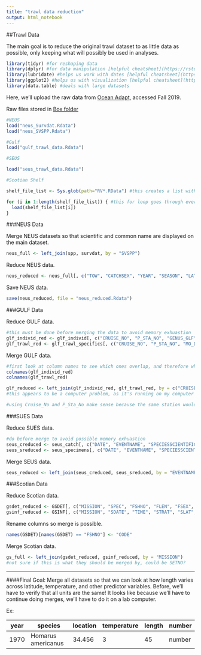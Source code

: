 ```yaml
---
title: "trawl data reduction"
output: html_notebook
---
```

##Trawl Data

The main goal is to reduce the original trawl dataset to as little data as possible, only keeping what will possibly be used in analyses. 

```r
library(tidyr) #for reshaping data
library(dplyr) #for data manipulation [helpful cheatsheet](https://rstudio.com/wp-content/uploads/2015/02/data-wrangling-cheatsheet.pdf)
library(lubridate) #helps us work with dates [helpful cheatsheet](https://rawgit.com/rstudio/cheatsheets/master/lubridate.pdf)
library(ggplot2) #helps us with visualization [helpful cheatsheet](https://www.rstudio.com/wp-content/uploads/2015/03/ggplot2-cheatsheet.pdf)
library(data.table) #deals with large datasets
```

Here, we'll upload the raw data from [Ocean Adapt](https://github.com/pinskylab/OceanAdapt), accessed Fall 2019. 

Raw files stored in [Box folder](https://rutgers.app.box.com/folder/90175159431)
```r
#NEUS
load("neus_Survdat.Rdata")
load("neus_SVSPP.Rdata")

#Gulf
load("gulf_trawl_data.Rdata")

#SEUS

load("seus_trawl_data.Rdata")

#Scotian Shelf

shelf_file_list <- Sys.glob(path="RV*.RData") #this creates a list with the name of all the Scotian Shelf Files, which all conveniently start with RV and end with .Rdata. the * says "with anything in between"

for (i in 1:length(shelf_file_list)) { #this for loop goes through every character string in the list and loads them into your environment from the repository folder
  load(shelf_file_list[i])
}

```


###NEUS Data

Merge NEUS datasets so that scientific and common name are displayed on the main dataset.
```r
neus_full <- left_join(spp, survdat, by = "SVSPP")
```

Reduce NEUS data.
```r
neus_reduced <- neus_full[, c("TOW", "CATCHSEX", "YEAR", "SEASON", "LAT", "LON", "EST_TOWDATE", "DEPTH", "SURFTEMP", "BOTTEMP", "ABUNDANCE", "BIOMASS", "LENGTH", "NUMLEN", "SCINAME", "COMNAME")]
```

Save NEUS data.
```r
save(neus_reduced, file = "neus_reduced.Rdata")
```


###GULF Data

Reduce GULF data.
```r
#this must be done before merging the data to avoid memory exhuastion
glf_individ_red <- glf_individ[, c("CRUISE_NO", "P_STA_NO", "GENUS_GLF", "SPEC_GLF", "MEASCD_GLF", "LEN_GLF", "SEX_GLF", "MAT_GLF")]
glf_trawl_red <- glf_trawl_specifics[, c("CRUISE_NO", "P_STA_NO", "MO_DAY_YR", "TEMP_SSURF", "TEMP_BOT", "TOW_NO", "DECSLAT", "DECSLON", "DECELAT", "DECELON")]
```

Merge GULF data.
```r
#first look at column names to see which ones overlap, and therefore which we can use to connect the two datasets
colnames(glf_individ_red)
colnames(glf_trawl_red)

glf_reduced <- left_join(glf_individ_red, glf_trawl_red, by = c("CRUISE_NO", "P_STA_NO")) #vector memory exhausted
#this appears to be a computer problem, as it's running on my computer

#using Cruise_No and P_Sta_No make sense because the same station would never be visited more than once during a cruise

```

###SUES Data

Reduce SUES data.
```r
#do before merge to avoid possible memory exhuastion
seus_creduced <- seus_catch[, c("DATE", "EVENTNAME", "SPECIESSCIENTIFICNAME", "SPECIESCOMMONNAME", "NUMBERTOTAL", "SPECIESTOTALWEIGHT", "ORGWTUNITS", "CATCHWEIGHT", "TEMPSURFACE", "TEMPBOTTOM", "LATITUDESTART", "LATITUDEEND", "LONGITUDESTART", "LONGITUDEEND")]
seus_sreduced <- seus_specimens[, c("DATE", "EVENTNAME", "SPECIESSCIENTIFICNAME", "SPECIESCOMMONNAME", "SPECIMENNUMBER", "LEN1", "LEN1_TYPE", "LEN2", "LEN2_TYPE", "ORGLENUNITS", "WEIGHT", "ORGWTUNITS", "SEXDESCRIPTION", "TEMPSURFACE", "TEMPBOTTOM", "SPECIESTOTALWEIGHT", "LATITUDESTART", "LATITUDEEND")]
```

Merge SEUS data.
```r
seus_reduced <- left_join(seus_creduced, seus_sreduced, by = "EVENTNAME")
```

###Scotian Data

Reduce Scotian data.
```r
gsdet_reduced <- GSDET[, c("MISSION", "SPEC", "FSHNO", "FLEN", "FSEX", "FMAT", "FWT")]
gsinf_reduced <- GSINF[, c("MISSION", "SDATE", "TIME", "STRAT", "SLAT", "SLONG", "AREA", "DIST", "SPEED", "DEPTH", "SURFACE_TEMPERATURE", "BOTTOM_TEMPERATURE", "BOTTOM_SALINITY", "LATITUDE", "LONGITUDE")]
```

Rename columns so merge is possible.
```r
names(GSDET)[names(GSDET) == "FSHNO"] <- "CODE"
```

Merge Scotian data.
```r
gs_full <- left_join(gsdet_reduced, gsinf_reduced, by = "MISSION")
#not sure if this is what they should be merged by, could be SETNO?

```

_________________
####Final Goal: Merge all datasets so that we can look at how length varies across latitude, temperature, and other predictor variables. Before, we'll have to verify that all units are the same! It looks like because we'll have to continue doing merges, we'll have to do it on a lab computer. 


Ex: 

| year | species | location | temperature | length | number |
|---|---|---|---|---|---|
|1970 | Homarus americanus | 34.456 | 3 | 45 | number |